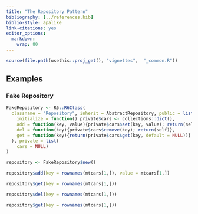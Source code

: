 ---
title: "The Repository Pattern"
bibliography: [../references.bib]
biblio-style: apalike
link-citations: yes
editor_options: 
  markdown: 
    wrap: 80
---

```{r, include = FALSE}
source(file.path(usethis::proj_get(), "vignettes",  "_common.R"))
```

## Examples

### Fake Repository

```{r Repository-Fake-implementation, echo=TRUE, results='markup'}
FakeRepository <- R6::R6Class(
  classname = "Repository", inherit = AbstractRepository, public = list(
    initialize = function() private$cars <- collections::dict(),
    add = function(key, value){private$cars$set(key, value); return(self)},
    del = function(key){private$cars$remove(key); return(self)},
    get = function(key){return(private$cars$get(key, default = NULL))}
  ), private = list(
    cars = NULL)
)
```

```{r Repository-Fake-instantiation, echo=TRUE, results='markup'}
repository <- FakeRepository$new()

repository$add(key = rownames(mtcars[1,]), value = mtcars[1,])

repository$get(key = rownames(mtcars[1,]))

repository$del(key = rownames(mtcars[1,]))

repository$get(key = rownames(mtcars[1,]))
```
